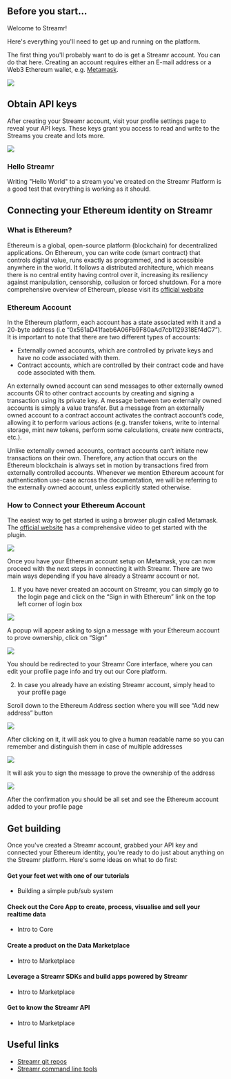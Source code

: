 


## Before you start... 

Welcome to Streamr!

Here's everything you'll need to get up and running on the platform. 

The first thing you'll probably want to do is get a Streamr account. You can do that <Link to={links.internalLogin}>here</Link>. Creating an account requires either an E-mail address or a Web3 Ethereum wallet, e.g. <a href="https://metamask.io">Metamask</a>.

<div className={docsStyles.centered}>
  <img src={SignupScreen} />
</div>

<ScrollableAnchor id="obtain-api-keys"><div>

## Obtain API keys

After creating your Streamr account, visit your <Link to={links.userpages.profile}>profile settings page</Link> to reveal your API keys. These keys grant you access to read and write to the Streams you create and <Link to={links.newdocs.api}>lots more</Link>.

<div className={docsStyles.centered}>
  <img src={ApiCredentials} />
</div>

</div></ScrollableAnchor>
<ScrollableAnchor id="hello-streamr"><div>

### Hello Streamr

Writing "Hello World" to a stream you've created on the Streamr Platform is a good test that everything is working as it should.

</div></ScrollableAnchor>
<ScrollableAnchor id="connecting-ethereum-identity"><div>

## Connecting your Ethereum identity on Streamr

### What is Ethereum?

Ethereum is a global, open-source platform (blockchain) for decentralized applications. On Ethereum, you can write code (smart contract) that controls digital value, runs exactly as programmed, and is accessible anywhere in the world. It follows a distributed architecture, which means there is no central entity having control over it, increasing its resiliency against manipulation, censorship, collusion or forced shutdown. For a more comprehensive overview of Ethereum, please visit its [official website](https://www.ethereum.org)

### Ethereum Account

In the Ethereum platform, each account has a state associated with it and a 20-byte address (i.e “0x561aD41faeb6A06Fb9F80aAd7cb1129318Ef4dC7”). It is important to note that there are two different types of accounts:

* Externally owned accounts, which are controlled by private keys and have no code associated with them.
* Contract accounts, which are controlled by their contract code and have code associated with them.

An externally owned account can send messages to other externally owned accounts OR to other contract accounts by creating and signing a transaction using its private key. A message between two externally owned accounts is simply a value transfer. But a message from an externally owned account to a contract account activates the contract account’s code, allowing it to perform various actions (e.g. transfer tokens, write to internal storage, mint new tokens, perform some calculations, create new contracts, etc.).

Unlike externally owned accounts, contract accounts can’t initiate new transactions on their own. Therefore, any action that occurs on the Ethereum blockchain is always set in motion by transactions fired from externally controlled accounts. Whenever we mention Ethereum account for authentication use-case across the documentation, we will be referring to the externally owned account, unless explicitly stated otherwise.

### How to Connect your Ethereum Account

The easiest way to get started is using a browser plugin called Metamask. The [official website](https://metamask.io/) has a comprehensive video to get started with the plugin.

<div className={docsStyles.centered}>
  <img src={Metamask} />
</div>

Once you have your Ethereum account setup on Metamask, you can now proceed with the next steps in connecting it with Streamr. There are two main ways depending if you have already a Streamr account or not.

1) If you have never created an account on Streamr, you can simply go to the login page and click on the “Sign in with Ethereum” link on the top left corner of login box

<div className={docsStyles.centered}>
  <img src={SignupScreen} />
</div>

A popup will appear asking to sign a message with your Ethereum account to prove ownership, click on “Sign”

<div className={docsStyles.centered}>
  <img src={EthereumLogin} />
</div>

You should be redirected to your Streamr Core interface, where you can edit your profile page info and try out our Core platform. 

2) In case you already have an existing Streamr account, simply head to your <Link to={links.userpages.profile}>profile page</Link>

Scroll down to the Ethereum Address section where you will see “Add new address” button

<div className={docsStyles.centered}>
  <img src={EthereumAccts} />
</div>

After clicking on it, it will ask you to give a human readable name so you can remember and distinguish them in case of multiple addresses

<div className={docsStyles.centered}>
  <img src={NameEthereum} />
</div>

It will ask you to sign the message to prove the ownership of the address

<div className={docsStyles.centered}>
  <img src={EthereumSign} />
</div>

After the confirmation you should be all set and see the Ethereum account added to your profile page

</div></ScrollableAnchor>
<ScrollableAnchor id="get-building"><div>

## Get building

Once you've created a Streamr account, grabbed your API key and connected your Ethereum identity, you're ready to do just about anything on the Streamr platform. Here's some ideas on what to do first:

#### Get your feet wet with one of our tutorials
- <Link to={links.newdocs.tutorials}>Building a simple pub/sub system</Link>

#### Check out the Core App to create, process, visualise and sell your realtime data
- <Link to={links.newdocs.core}>Intro to Core</Link>

#### Create a product on the Data Marketplace
- <Link to={links.newdocs.marketplace}>Intro to Marketplace</Link>

#### Leverage a Streamr SDKs and build apps powered by Streamr
- <Link to={links.newdocs.SDKs}>Intro to Marketplace</Link>

#### Get to know the Streamr API 
- <Link to={links.newdocs.api}>Intro to Marketplace</Link>

</div></ScrollableAnchor>

<ScrollableAnchor id="useful-links"><div>

## Useful links
- <a href="https://github.com/streamr-dev" target="_blank">Streamr git repos</a>
- <a href="https://github.com/streamr-dev/cli-tools" target="_blank">Streamr command line tools</a>

</div></ScrollableAnchor>
